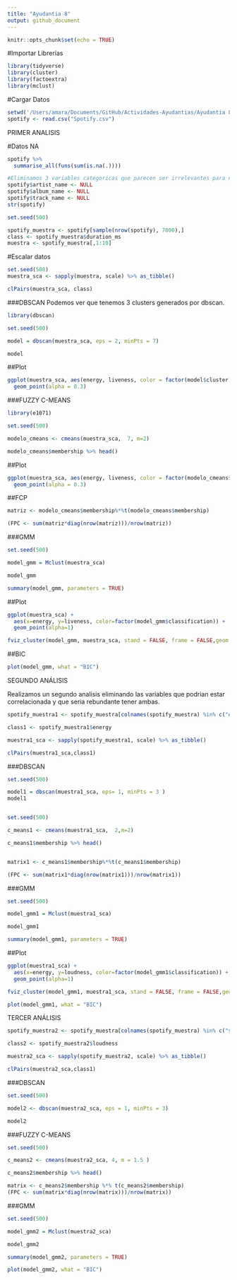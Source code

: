 ```yaml
---
title: "Ayudantia 8"
output: github_document
---
```


```r
knitr::opts_chunk$set(echo = TRUE)
```

#Importar Librerías
```r
library(tidyverse)
library(cluster)
library(factoextra)
library(mclust)
```

#Cargar Datos
```r
setwd('/Users/amara/Documents/GitHub/Actividades-Ayudantias/Ayudantia 8')
spotify <- read.csv("Spotify.csv")
```


PRIMER ANALISIS

#Datos NA
```r
spotify %>% 
  summarise_all(funs(sum(is.na(.))))

#Eliminamos 3 variables categoricas que parecen ser irrelevantes para nuestro analisis
spotify$artist_name <- NULL
spotify$album_name <- NULL
spotify$track_name <- NULL
str(spotify)

set.seed(500)

spotify_muestra <- spotify[sample(nrow(spotify), 7000),]
class <- spotify_muestra$duration_ms
muestra <- spotify_muestra[,1:10]

```


#Escalar datos
```r
set.seed(500)
muestra_sca <- sapply(muestra, scale) %>% as_tibble()

clPairs(muestra_sca, class)

```




###DBSCAN
Podemos ver que tenemos 3 clusters generados por dbscan.
```r

library(dbscan)

set.seed(500)

model = dbscan(muestra_sca, eps = 2, minPts = 7)

model

```

##Plot
```r
ggplot(muestra_sca, aes(energy, liveness, color = factor(model$cluster), size = energy)) + 
  geom_point(alpha = 0.3) 
```

###FUZZY C-MEANS
```r
library(e1071)

set.seed(500)

modelo_cmeans <- cmeans(muestra_sca,  7, m=2) 

modelo_cmeans$membership %>% head()
```

##Plot
```r
ggplot(muestra_sca, aes(energy, liveness, color = factor(modelo_cmeans$cluster), size = energy)) + 
  geom_point(alpha = 0.3) 
```

##FCP
```r
matriz <- modelo_cmeans$membership%*%t(modelo_cmeans$membership)

(FPC <- sum(matriz*diag(nrow(matriz)))/nrow(matriz))
```

###GMM
```r
set.seed(500)

model_gmm = Mclust(muestra_sca)

model_gmm 

summary(model_gmm, parameters = TRUE)
```


##Plot
```r

ggplot(muestra_sca) + 
  aes(x=energy, y=liveness, color=factor(model_gmm$classification)) + 
  geom_point(alpha=1)

fviz_cluster(model_gmm, muestra_sca, stand = FALSE, frame = FALSE,geom = "point")
```

##BIC
```r
plot(model_gmm, what = "BIC")
```


SEGUNDO ANÁLISIS

Realizamos un segundo analisis eliminando las variables que podrian estar correlacionada y que seria rebundante tener ambas.
```r
spotify_muestra1 <- spotify_muestra[colnames(spotify_muestra) %in% c("energy", "key", "loudness","speechness", "acousticness")]

class1 <- spotify_muestra1$energy

muestra1_sca <- sapply(spotify_muestra1, scale) %>% as_tibble()

clPairs(muestra1_sca,class1)
```


###DBSCAN
```r
set.seed(500)

model1 = dbscan(muestra1_sca, eps= 1, minPts = 3 )
model1


set.seed(500)

c_means1 <- cmeans(muestra1_sca,  2,m=2) 

c_means1$membership %>% head()


matrix1 <- c_means1$membership%*%t(c_means1$membership) 

(FPC <- sum(matrix1*diag(nrow(matrix1)))/nrow(matrix1))
```



###GMM
```r
set.seed(500)

model_gmm1 = Mclust(muestra1_sca)

model_gmm1

summary(model_gmm1, parameters = TRUE)
```


##Plot

```r
ggplot(muestra1_sca) + 
  aes(x=energy, y=loudness, color=factor(model_gmm1$classification)) + 
  geom_point(alpha=1)

fviz_cluster(model_gmm1, muestra1_sca, stand = FALSE, frame = FALSE,geom = "point")

plot(model_gmm1, what = "BIC")
```


TERCER ANÁLISIS
```r
spotify_muestra2 <- spotify_muestra[colnames(spotify_muestra) %in% c("speechiness", "loudness", "instrumentalnes", "liveness")]

class2 <- spotify_muestra2$loudness

muestra2_sca <- sapply(spotify_muestra2, scale) %>% as_tibble()

clPairs(muestra2_sca,class1)
```


###DBSCAN

```r
set.seed(500)

model2 <- dbscan(muestra2_sca, eps = 1, minPts = 3)

model2
```

###FUZZY C-MEANS

```r
set.seed(500)

c_means2 <- cmeans(muestra2_sca, 4, m = 1.5 )

c_means2$membership %>% head()

matrix <- c_means2$membership %*% t(c_means2$membership)
(FPC <- sum(matrix*diag(nrow(matrix)))/nrow(matrix))
```

###GMM
```r
set.seed(500)

model_gmm2 = Mclust(muestra2_sca)

model_gmm2

summary(model_gmm2, parameters = TRUE)

plot(model_gmm2, what = "BIC")
```



